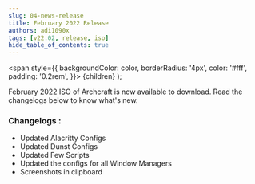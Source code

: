 ```yaml
---
slug: 04-news-release
title: February 2022 Release
authors: adi1090x
tags: [v22.02, release, iso]
hide_table_of_contents: true
---
```


<!-- Badges -->
  <span
    style={{
      backgroundColor: color,
      borderRadius: '4px',
      color: '#fff',
      padding: '0.2rem',
    }}>
    {children}
  </span>
);

February 2022 ISO of Archcraft is now available to download. Read the changelogs below to know what's new.

<!--truncate-->

### Changelogs :
- Updated Alacritty Configs
- Updated Dunst Configs
- Updated Few Scripts
- Updated the configs for all Window Managers
- Screenshots in clipboard
